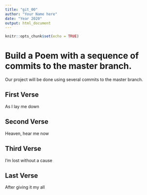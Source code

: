 ```yaml
---
title: "git_00"
author: "Your Name here"
date: "Year 2020"
output: html_document
---
```


```r
knitr::opts_chunk$set(echo = TRUE)
```
# Build a Poem with a sequence of commits to the master branch.
Our project will be done using several commits to the master branch.
<!-- Do not modify or change any text in "!--" bracketed areas such as this --- these are instructions to
you, if you change any of this the git program will notice it and compromise your git merging strategy !-->

## First Verse 
<!--Put the first five lines of a poem by Lewis Carrol in this section!-->
As I lay me down

## Second Verse
<!--Put the first five lines of a poem by Robert Frost here!-->
Heaven, hear me now


## Third Verse
<!--Put the first two verses of The Walrus and the Carpenter here!-->
I'm lost without a cause

## Last Verse
<!--Put a short poem of your choice 8-20 lines,here!-->
After giving it my all



